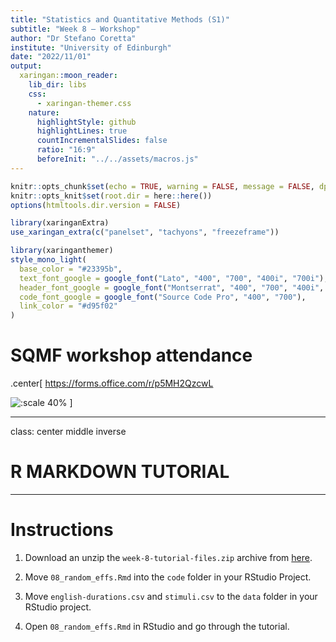 ```yaml
---
title: "Statistics and Quantitative Methods (S1)"
subtitle: "Week 8 — Workshop"
author: "Dr Stefano Coretta"
institute: "University of Edinburgh"
date: "2022/11/01"
output:
  xaringan::moon_reader:
    lib_dir: libs
    css:
      - xaringan-themer.css
    nature:
      highlightStyle: github
      highlightLines: true
      countIncrementalSlides: false
      ratio: "16:9"
      beforeInit: "../../assets/macros.js"
---
```


```r
knitr::opts_chunk$set(echo = TRUE, warning = FALSE, message = FALSE, dpi = 300, fig.width = 7, fig.height = 5, out.height = "500px", fig.align = "center")
knitr::opts_knit$set(root.dir = here::here())
options(htmltools.dir.version = FALSE)

library(xaringanExtra)
use_xaringan_extra(c("panelset", "tachyons", "freezeframe"))
```

```r
library(xaringanthemer)
style_mono_light(
  base_color = "#23395b",
  text_font_google = google_font("Lato", "400", "700", "400i", "700i"),
  header_font_google = google_font("Montserrat", "400", "700", "400i", "700i"),
  code_font_google = google_font("Source Code Pro", "400", "700"),
  link_color = "#d95f02"
)
```


# SQMF workshop attendance

.center[
<https://forms.office.com/r/p5MH2QzcwL>

![:scale 40%](../../img/QR-SQM-attendance.png)
]

---

class: center middle inverse

# R MARKDOWN TUTORIAL

---

# Instructions

1. Download an unzip the `week-8-tutorial-files.zip` archive from [here](https://drive.google.com/drive/folders/1h5YAoabIk0vhBGpcU8cQdUmNZYNPuh3z?usp=sharing).

3. Move `08_random_effs.Rmd` into the `code` folder in your RStudio Project.

4. Move `english-durations.csv` and `stimuli.csv` to the `data` folder in your RStudio project.

5. Open `08_random_effs.Rmd` in RStudio and go through the tutorial.
